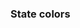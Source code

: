 
<Meta title="Colors" />

<ColorPalette>
  <ColorItem
    title="Base"
    subtitle="Grayscale colors"
    colors={{
      White: "#FFFFFF",
      "Base lightest": "var(--c-base-lightest)",
      "Base lighter": "var(--c-base-lighter)",
      "Base light": "var(--c-base-light)",
      Base: "var(--c-base)",
      "Base dark": "var(--c-base-dark)",
      "Base darker": "var(--c-base-darker)",
      "Base darkest": "var(--c-base-darkest)",
      Black: "#000",
    }}
  />
  <ColorItem
    title="Primary"
    colors={{
      primary: "var(--c-primary)",
      "primary-alt": "var(--c-primary-alt)",
    }}
  />
  <ColorItem
    title="Accent"
    colors={{
      cool: "#bee9f7",
      "cool-alt": "#05C5BC",
      vivid: "#DEEC1C",
      warm: "#FDA307",
      "warm-alt": "#E02F00",
      "warm-dark": "#55052A",
    }}
  />
</ColorPalette>

### State colors

<ColorPalette>
  <ColorItem
    title="Info"
    subtitle="Informational states"
    colors={{
      Info: "var(--c-info)",
      "Info dark": "var(--c-info-dark)",
      "Info darker": "var(--c-info-darker)",
    }}
  />
  <ColorItem
    title="Warning"
    colors={{
      Warning: "var(--c-warning)",
    }}
  />
  <ColorItem
    title="Error"
    colors={{
      Error: "var(--c-error)",
    }}
  />
  <ColorItem
    title="Urgent"
    colors={{
      Urgent: "var(--c-urgent)",
    }}
  />
</ColorPalette>
